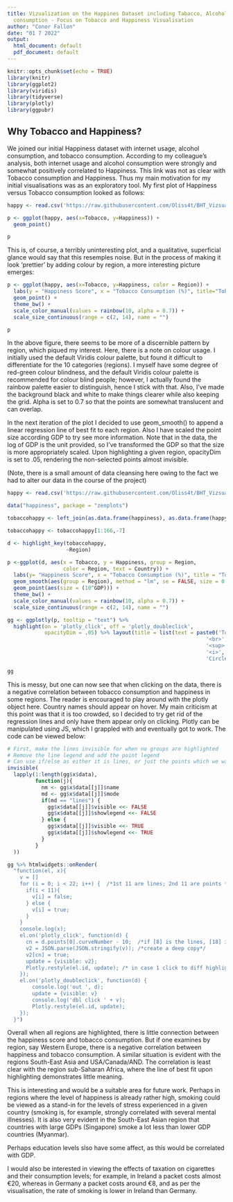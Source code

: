 ```yaml
---
title: Vizualization on the Happines Dataset including Tabacco, Alcohole and Internet
  consumption - Focus on Tobacco and Happiness Visualisation
author: "Conor Fallon"
date: "01 7 2022"
output:
  html_document: default
  pdf_document: default
---
```


```r
knitr::opts_chunk$set(echo = TRUE)
library(knitr)
library(ggplot2)
library(viridis)
library(tidyverse)
library(plotly)
library(ggpubr)

```

## Why Tobacco and Happiness?

We joined our initial Happiness dataset with internet usage, alcohol consumption, and tobacco consumption. According to my colleague's analysis, both internet usage and alcohol consumption were strongly and somewhat positively correlated to Happiness. This link was not as clear with Tobacco consumption and Happiness. Thus my main motivation for my initial visualisations was as an exploratory tool. My first plot of Happiness versus Tobacco consumption looked as follows:

```r
happy <- read.csv('https://raw.githubusercontent.com/Oliss4t/BHT_Vizsualisation_Project/main/data/preprocessed_data_2018_no_nan.csv')

p <- ggplot(happy, aes(x=Tobacco, y=Happiness)) +
  geom_point()

p

```

This is, of course, a terribly uninteresting plot, and a qualitative, superficial glance would say that this resemples noise. But in the process of making it look 'prettier' by adding colour by region, a more interesting picture emerges:

```r

p <- ggplot(happy, aes(x=Tobacco, y=Happiness, color = Region)) +
  labs(y = "Happiness Score", x = "Tobacco Consumption (%)", title="Tobacco and Happiness") +
  geom_point() +
  theme_bw() + 
  scale_color_manual(values = rainbow(10, alpha = 0.7)) +
  scale_size_continuous(range = c(2, 14), name = "")

p 

```

In the above figure, there seems to be more of a discernible pattern by region, which piqued my interest. Here, there is a note on colour usage. I initially used the default Viridis colour palette, but found it difficult to differentiate for the 10 categories (regions). I myself have some degree of red-green colour blindness, and the default Viridis colour palette is recommended for colour blind people; however, I actually found the rainbow palette easier to distinguish, hence I stick with that. Also, I've made the background black and white to make things clearer while also keeping the grid. Alpha is set to 0.7 so that the points are somewhat translucent and can overlap.

In the next iteration of the plot I decided to use geom_smooth() to append a linear regression line of best fit to each region. Also I have scaled the point size according GDP to try see more information. Note that in the data, the log of GDP is the unit provided, so I've transformed the GDP so that the size is more appropriately scaled. Upon highlighting a given region, opacityDim is set to .05, rendering the non-selected points almost invisible.

(Note, there is a small amount of data cleansing here owing to the fact we had to alter our data in the course of the project)

```r

happy <- read.csv('https://raw.githubusercontent.com/Oliss4t/BHT_Vizsualisation_Project/main/data/preprocessed_data_2018_no_nan.csv')

data("happiness", package = "zenplots")

tobaccohappy <- left_join(as.data.frame(happiness), as.data.frame(happy[ ,c("Country","Tobacco")]), by = 'Country')

tobaccohappy <- tobaccohappy[1:166,-7]

d <- highlight_key(tobaccohappy,
                   ~Region)

p <-ggplot(d, aes(x = Tobacco, y = Happiness, group = Region, 
                  color = Region, text = Country)) + 
  labs(y= "Happiness Score", x = "Tobacco Consumption (%)", title = "Tobacco and Happiness") + 
  geom_smooth(aes(group = Region), method = "lm", se = FALSE, size = 0.5) + 
  geom_point(aes(size = (10^GDP))) +
  theme_bw() + 
  scale_color_manual(values = rainbow(10, alpha = 0.7)) +
  scale_size_continuous(range = c(2, 14), name = "")

gg <- ggplotly(p, tooltip = "text") %>% 
  highlight(on = 'plotly_click', off = 'plotly_doubleclick', 
            opacityDim = .05) %>% layout(title = list(text = paste0('Tobacco and Happiness',
                                                                '<br>',
                                                                '<sup>',
                                                                '<i>',
                                                                'Circle Size is proportional to GDP','</i>','</sup>')))

gg

```



This is messy, but one can now see that when clicking on the data, there is a negative correlation between tobacco consumption and happiness in some regions. The reader is encouraged to play around with the plotly object here. Country names should appear on hover. My main criticism at this point was that it is too crowded, so I decided to try get rid of the regression lines and only have them appear only on clicking. Plotly can be manipulated using JS, which I grappled with and eventually got to work. The code can be viewed below:


```r

# First, make the lines invisible for when no groups are highlighted
# Remove the line legend and add the point legend
# Can use if/else as either it is lines, or just the points which we want to include
invisible(
  lapply(1:length(gg$x$data),
         function(j){
           nm <- gg$x$data[[j]]$name
           md <- gg$x$data[[j]]$mode
           if(md == "lines") {
             gg$x$data[[j]]$visible <<- FALSE
             gg$x$data[[j]]$showlegend <<- FALSE
           } else {
             gg$x$data[[j]]$visible <<- TRUE
             gg$x$data[[j]]$showlegend <<- TRUE
           }
         }
  ))

gg %>% htmlwidgets::onRender(
  "function(el, x){
    v = [] 
    for (i = 0; i < 22; i++) {  /*1st 11 are lines; 2nd 11 are points */
      if(i < 11){
        v[i] = false;
      } else {
        v[i] = true;
      }
    }
    console.log(x);
    el.on('plotly_click', function(d) {
      cn = d.points[0].curveNumber - 10;  /*if [8] is the lines, [18] is the points*/
      v2 = JSON.parse(JSON.stringify(v)); /*create a deep copy*/
      v2[cn] = true;
      update = {visible: v2};
      Plotly.restyle(el.id, update); /* in case 1 click to diff highlight */
    });
    el.on('plotly_doubleclick', function(d) {
        console.log('out ', d);
        update = {visible: v}
        console.log('dbl click ' + v);
        Plotly.restyle(el.id, update);
    });
  }")
```


Overall when all regions are highlighted, there is little connection between the happiness score and tobacco consumption.
But if one examines by region, say Western Europe, there is a negative correlation between happiness and tobacco consumption.
A similar situation is evident with the regions South-East Asia and USA/Canada/AND.
The correlation is least clear with the region sub-Saharan Africa, where the line of best fit upon highlighting demonstrates little meaning.

This is interesting and would be a suitable area for future work.
Perhaps in regions where the level of happiness is already rather high, smoking could be viewed as a stand-in for the levels of stress experienced in a given country (smoking is, for example, strongly correlated with several mental illnesses).
It is also very evident in the South-East Asian region that countries with large GDPs (Singapore) smoke a lot less than lower GDP countries (Myanmar).

Perhaps education levels slso have some affect, as this would be correlated with GDP.

I would also be interested in viewing the effects of taxation on cigarettes and their consumption levels; for example, in Ireland a packet costs almost €20, whereas in Germany a packet costs around €8, and as per the visualisation, the rate of smoking is lower in Ireland than Germany.

